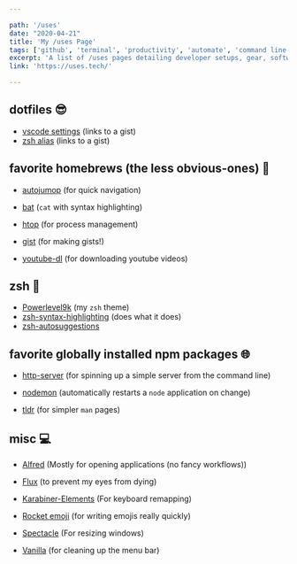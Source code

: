 ```yaml
---

path: '/uses'
date: "2020-04-21"
title: 'My /uses Page'
tags: ['github', 'terminal', 'productivity', 'automate', 'command line', 'egghead']
excerpt: 'A list of /uses pages detailing developer setups, gear, software and configs.'
link: 'https://uses.tech/'

---
```



## dotfiles 😎

- [vscode settings](https://gist.github.com/edieblu/4991b7f6927562e603985a65319e6a3b) (links to a gist)
- [zsh alias](https://gist.github.com/ac74baf5b8cb1fd66edb2c0218c508e1) (links to a gist)

## favorite homebrews (the less obvious-ones) 🍺
- [autojumop](https://formulae.brew.sh/formula/autojump) (for quick navigation)

- [bat](https://formulae.brew.sh/formula/bat#default)
(`cat` with syntax highlighting)

- [htop](https://formulae.brew.sh/formula/htop#default) (for process management)

- [gist](https://formulae.brew.sh/formula/gist#default) (for making gists!)

- [youtube-dl](https://formulae.brew.sh/formula/youtube-dl#default) (for downloading youtube videos)

## zsh 💃

- [Powerlevel9k](https://github.com/Powerlevel9k/powerlevel9k) (my `zsh` theme)
- [zsh-syntax-highlighting](https://formulae.brew.sh/formula/zsh-syntax-highlighting#default) (does what it does)
- [zsh-autosuggestions](https://github.com/zsh-users/zsh-autosuggestions)

## favorite globally installed npm packages 🌐

- [http-server](https://www.npmjs.com/package/http-server) (for spinning up a simple server from the command line)

- [nodemon](https://www.npmjs.com/package/nodemon) (automatically restarts a `node` application on change)

- [tldr](https://www.npmjs.com/package/tldr) (for simpler `man` pages)


## misc 💻

- [Alfred](https://www.alfredapp.com/) (Mostly for opening applications (no fancy workflows))

- [Flux](https://justgetflux.com/) (to prevent my eyes from dying)

- [Karabiner-Elements](https://karabiner-elements.pqrs.org/) (For keyboard remapping)

- [Rocket emoji](https://matthewpalmer.net/rocket/) (for writing emojis really quickly)

- [Spectacle](https://www.spectacleapp.com/) (For resizing windows)

- [Vanilla](https://matthewpalmer.net/vanilla/) (for cleaning up the menu bar)
